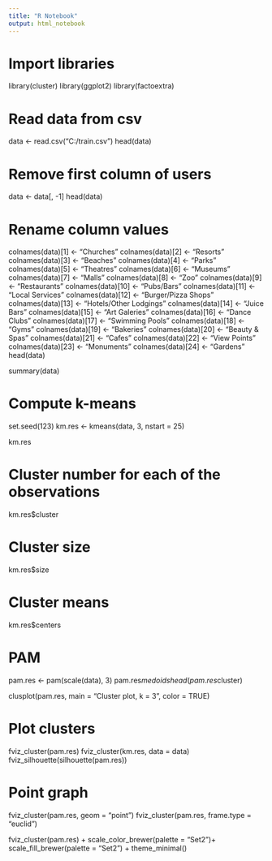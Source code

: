 ```yaml
---
title: "R Notebook"
output: html_notebook
---
```

# Import libraries
library(cluster)
library(ggplot2)
library(factoextra)

# Read data from csv
data <- read.csv("C:/train.csv")
head(data)

# Remove first column of users
data <- data[, -1]
head(data)

# Rename column values
colnames(data)[1] <- "Churches"
colnames(data)[2] <- "Resorts"
colnames(data)[3] <- "Beaches"
colnames(data)[4] <- "Parks"
colnames(data)[5] <- "Theatres"
colnames(data)[6] <- "Museums"
colnames(data)[7] <- "Malls"
colnames(data)[8] <- "Zoo"
colnames(data)[9] <- "Restaurants"
colnames(data)[10] <- "Pubs/Bars"
colnames(data)[11] <- "Local Services"
colnames(data)[12] <- "Burger/Pizza Shops"
colnames(data)[13] <- "Hotels/Other Lodgings"
colnames(data)[14] <- "Juice Bars"
colnames(data)[15] <- "Art Galeries"
colnames(data)[16] <- "Dance Clubs"
colnames(data)[17] <- "Swimming Pools"
colnames(data)[18] <- "Gyms"
colnames(data)[19] <- "Bakeries"
colnames(data)[20] <- "Beauty & Spas"
colnames(data)[21] <- "Cafes"
colnames(data)[22] <- "View Points"
colnames(data)[23] <- "Monuments"
colnames(data)[24] <- "Gardens"
head(data)

summary(data)

# Compute k-means
set.seed(123)
km.res <- kmeans(data, 3, nstart = 25)

km.res

# Cluster number for each of the observations
km.res$cluster

# Cluster size
km.res$size

# Cluster means
km.res$centers

# PAM
pam.res <- pam(scale(data), 3)
pam.res$medoids
head(pam.res$cluster)

clusplot(pam.res, main = "Cluster plot, k = 3", 
         color = TRUE)

# Plot clusters
fviz_cluster(pam.res)
fviz_cluster(km.res, data = data)
fviz_silhouette(silhouette(pam.res)) 

# Point graph
fviz_cluster(pam.res, geom = "point")
fviz_cluster(pam.res, frame.type = "euclid")

fviz_cluster(pam.res) + 
  scale_color_brewer(palette = "Set2")+
  scale_fill_brewer(palette = "Set2") +
  theme_minimal()

